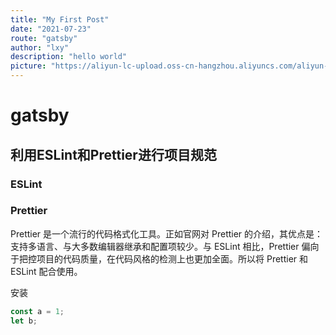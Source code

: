 ```yaml
---
title: "My First Post"
date: "2021-07-23"
route: "gatsby"
author: "lxy"
description: "hello world"
picture: "https://aliyun-lc-upload.oss-cn-hangzhou.aliyuncs.com/aliyun-lc-upload/uploads/2018/07/25/question_11.jpg"
---
```


# gatsby
## 利用ESLint和Prettier进行项目规范
### ESLint
### Prettier
Prettier 是一个流行的代码格式化工具。正如官网对 Prettier 的介绍，其优点是：支持多语言、与大多数编辑器继承和配置项较少。与 ESLint 相比，Prettier 偏向于把控项目的代码质量，在代码风格的检测上也更加全面。所以将 Prettier 和 ESLint 配合使用。

安装
``` javascript
const a = 1;
let b;
```